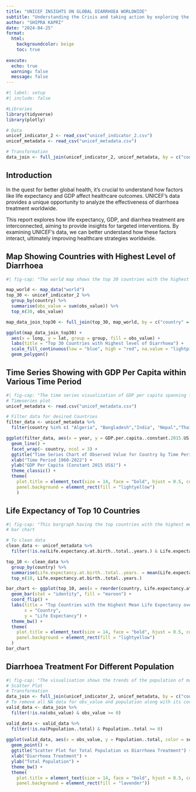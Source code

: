 ```yaml
---
title: "UNICEF INSIGHTS ON GLOBAL DIARRHOEA WORLDWIDE"
subtitle: "Understanding the Crisis and taking action by exploring the relation between Life Expectancy, GDP, and Diarrhoea Treatment Efficacy"
author: "SHIPRA KAPRI"
date: "2024-04-25"
format:
  html:
    backgroundcolor: beige
    toc: true
   
execute: 
  echo: true
  warning: false
  message: false
---
```

```r
#| label: setup
#| include: false

#Libraries
library(tidyverse)
library(plotly)

# Data
unicef_indicator_2 <- read_csv("unicef_indicator_2.csv")
unicef_metadata <- read_csv("unicef_metadata.csv")

# Transformation
data_join <- full_join(unicef_indicator_2, unicef_metadata, by = c("country","time_period" = "year"))
```

## Introduction

In the quest for better global health, it's crucial to understand how factors like life expectancy and GDP affect healthcare outcomes. UNICEF's data provides a unique opportunity to analyze the effectiveness of diarrhoea treatment worldwide.

This report explores how life expectancy, GDP, and diarrhea treatment are interconnected, aiming to provide insights for targeted interventions. By examining UNICEF's data, we can better understand how these factors interact, ultimately improving healthcare strategies worldwide.

## Map Showing Countries with Highest Level of Diarrhoea 
```r
#| fig-cap: "The world map shows the top 30 countries with the highest levels of diarrhoea with a concerning global health issue. The data reveals that a significant number of these countries are situated in Sub-Saharan Africa, South Asia and South American regions. From this, we can identify the areas most in need of targeted interventions and resources."

map_world <- map_data("world")
top_30 <- unicef_indicator_2 %>%
  group_by(country) %>%
  summarise(obs_value = sum(obs_value)) %>%
  top_n(30, obs_value)

map_data_join_top30 <- full_join(top_30, map_world, by = c("country" = "region"))

ggplot(map_data_join_top30) +
  aes(x = long, y = lat, group = group, fill = obs_value) +
  labs(title = "Top 30 Countries with Highest level of Diarrhoea") +
  scale_fill_continuous(low = "blue", high = "red", na.value = "lightpink", name = "Obs_Value") +
  geom_polygon()

```
## Time Series Showing with GDP Per Capita within Various Time Period
```r
#| fig-cap: "The time series visualization of GDP per capita spanning from 1960 to 2022 shows light on the economic progress and disparities across different regions of the world. These trends highlighting the areas where economic growth has stagnated and others where it has flourished, and how these economic factors correlate with the prevalence of diarrheal diseases."
# Timeseries plot
unicef_metadata <- read.csv("unicef_metadata.csv")

# Filter data for desired Countries 
filter_data <- unicef_metadata %>%
  filter(country %in% c( "Algeria", "Bangladesh","India", "Nepal","Thailand", "Zambia"))

ggplot(filter_data, aes(x = year, y = GDP.per.capita..constant.2015.US.., group = country, color = "darkred")) +
  geom_line() +
  facet_wrap(~ country, ncol = 3) +
  ggtitle("Time Series Chart of Observed Value for Country by Time Period") +
  xlab("Time Period 1960-2022") +
  ylab("GDP Per Capita (Constant 2015 US$)") +
  theme_classic() +
  theme(
    plot.title = element_text(size = 14, face = "bold", hjust = 0.5, color = "darkgreen"),
    panel.background = element_rect(fill = "lightyellow")
    )
```
## Life Expectancy of Top 10 Countries
```r
#| fig-cap: "This bargraph having the top countries with the highest mean life expectancy over time provides a significant insight into global health. It is evident that developed countries tend to have higher life expectancies. This pattern highlights the impact of healthcare accessibility and quality of health for developed countries."
# bar chart

# To clean data 
clean_data <- unicef_metadata %>%
  filter(!is.na(Life.expectancy.at.birth..total..years.) & Life.expectancy.at.birth..total..years. >= 0)

top_10 <- clean_data %>%
  group_by(country) %>%
  summarise(Life.expectancy.at.birth..total..years. = mean(Life.expectancy.at.birth..total..years.)) %>%
  top_n(10, Life.expectancy.at.birth..total..years.)

bar_chart <- ggplot(top_10, aes(x = reorder(country, Life.expectancy.at.birth..total..years.), y = Life.expectancy.at.birth..total..years.)) +
  geom_bar(stat = "identity", fill = "maroon") +
  coord_flip() +
  labs(title = "Top Countries with the Highest Mean Life Expectancy over Time",
       x = "Country",
       y = "Life Expectancy") +
  theme_bw() +
  theme(
    plot.title = element_text(size = 14, face = "bold", hjust = 0.5, color = "darkgreen"),
    panel.background = element_rect(fill = "lightyellow")
  )
bar_chart

```
## Diarrhoea Treatment For Different Population
```r
#| fig-cap: "The visualisation shows the trends of the population of males, females, and the total population who received diarrhea treatment in different countries. And also give the situation about the gender-specific distribution of the diarrhea treatment in various countries."
# Scatter Plot
# Transformation
data_join <- full_join(unicef_indicator_2, unicef_metadata, by = c("country","time_period" = "year"))
# To remove all NA data for obs_value and population along with its corresponding rows
valid_data <- data_join %>%
  filter(!is.na(obs_value) & obs_value >= 0)

valid_data <- valid_data %>%
  filter(!is.na(Population..total) & Population..total >= 0)
 
ggplot(valid_data, aes(x = obs_value, y = Population..total, color = sex)) +
  geom_point() +
  ggtitle("Scatter Plot for Total Population vs Diarrhoea Treatment") +
  xlab("Diarrhoea Treatment") +
  ylab("Total Population") +
  theme_bw() +
  theme(
    plot.title = element_text(size = 14, face = "bold", hjust = 0.5, color = "darkred"),
    panel.background = element_rect(fill = "lavender"))

```

